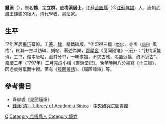 '''錢泳'''（{{bd|1759年||1844年||}}），原名'''鶴'''，[[表字|字]]'''立群'''，[[號|號]]'''梅溪居士'''，江蘇[[金匱縣|金匱縣]]（今[[江蘇|江蘇]][[無錫|無錫]]）人，唐朝武肅王[[錢鏐|錢鏐]]的後人，[[清代|清代]]學者、[[書法家|書法家]]。

==生平==
早年客居[[畢沅|畢沅]]幕僚。工[[篆|篆]]、[[隸|隸]]，精鐫碑版，“作印得三橋<small>（[[文彭|文彭]]）</small>、亦步<small>（[[吳迥|吳迥]]）</small>風格”，終其一生以訪碑、刻帖、著述為樂，[[齊學裘|齊學裘]]《见闻随笔》-{云}-：“钱梅溪能诗，工书，缩本唐帖，至其分书，一味求媚，不求古雅，名虽远播，终不近古”。[[嘉慶|嘉慶]]二年（1797年）二月完成小楷《晝錦堂記》。晚年時用八分書寫《[[十三經|十三經]]》，因過度勞累而中輟。著有《[[s:履園叢話|履園叢話]]》、《履園譚詩》等。

==參考書目==
* 齊學裘《見聞隨筆》
* [http://las.sinica.edu.tw:1085/search~S0*cht?/a{u9322}{u6CF3}+%28{u6E05}%29/a{215d70}{21467e}{214761}/-3,-1,0,B/browse 錢泳(清) - Library of Academia Sinica] {{Wayback|url=http://las.sinica.edu.tw:1085/search~S0*cht?%2Fa%7Bu9322%7D%7Bu6CF3%7D+%28%7Bu6E05%7D%29%2Fa%7B215d70%7D%7B21467e%7D%7B214761%7D%2F-3%2C-1%2C0%2CB%2Fbrowse |date=20190825054013 }} - [[中央硏究院|中央硏究院]]圖書館{{zh-tw}}

[[Category:清朝書法家|C]]
[[Category:金匱縣人|Category:金匱縣人]]
[[Category:錢姓|Category:錢姓]]